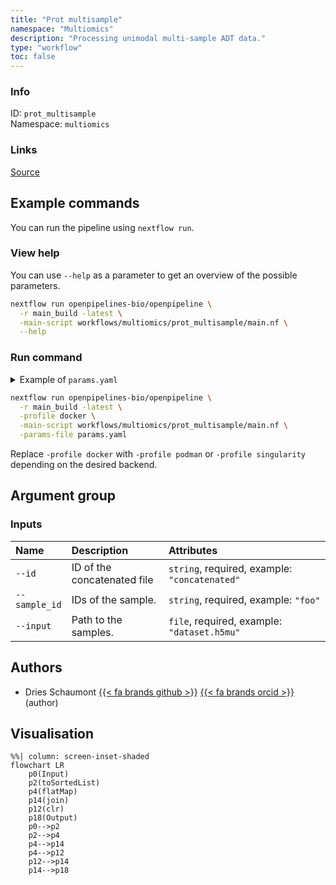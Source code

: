 ```yaml
---
title: "Prot multisample"
namespace: "Multiomics"
description: "Processing unimodal multi-sample ADT data."
type: "workflow"
toc: false
---
```


::: {.column-margin}

### Info

ID: `prot_multisample`  
Namespace: `multiomics`

### Links
[Source](https://github.com/openpipelines-bio/openpipeline/blob/main_build/workflows/multiomics/prot_multisample){.btn-action .btn-sm .btn-info .btn role="button"}

:::



## Example commands

You can run the pipeline using `nextflow run`.

### View help

You can use `--help` as a parameter to get an overview of the possible parameters.

```bash
nextflow run openpipelines-bio/openpipeline \
  -r main_build -latest \
  -main-script workflows/multiomics/prot_multisample/main.nf \
  --help
```

### Run command

<details>
<summary>Example of `params.yaml`</summary>
```yaml
# Inputs
id: # please fill in - example: "concatenated"
sample_id: # please fill in - example: ["foo"]
input: # please fill in - example: ["dataset.h5mu"]

# Nextflow input-output arguments
publish_dir: # please fill in - example: "output/"
# param_list: "my_params.yaml"
```
</details>

```bash
nextflow run openpipelines-bio/openpipeline \
  -r main_build -latest \
  -profile docker \
  -main-script workflows/multiomics/prot_multisample/main.nf \
  -params-file params.yaml
```

:::{.callout-note}
Replace `-profile docker` with `-profile podman` or `-profile singularity` depending on the desired backend.
:::

## Argument group

### Inputs

|Name          |Description                 |Attributes                                    |
|:-------------|:---------------------------|:---------------------------------------------|
|`--id`        |ID of the concatenated file |`string`, required, example: `"concatenated"` |
|`--sample_id` |IDs of the sample.          |`string`, required, example: `"foo"`          |
|`--input`     |Path to the samples.        |`file`, required, example: `"dataset.h5mu"`   |

## Authors

  * Dries Schaumont [{{< fa brands github >}}](https://github.com/DriesSchaumont) [{{< fa brands orcid >}}](https://orcid.org/0000-0002-4389-0440) (author)

## Visualisation

```mermaid
%%| column: screen-inset-shaded
flowchart LR
    p0(Input)
    p2(toSortedList)
    p4(flatMap)
    p14(join)
    p12(clr)
    p18(Output)
    p0-->p2
    p2-->p4
    p4-->p14
    p4-->p12
    p12-->p14
    p14-->p18

```
